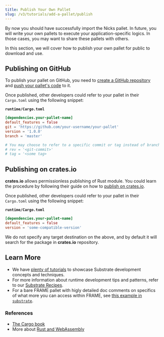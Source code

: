 ```yaml
---
title: Publish Your Own Pallet
slug: /v3/tutorials/add-a-pallet/publish
---
```


By now you should have successfully import the Nicks pallet. In future, you will write your own pallets
to execute your application-specific logics. In those cases, you may want to share these pallets
with others.

In this section, we will cover how to publish your own pallet for public to download and use.

## Publishing on GitHub

To publish your pallet on GitHub, you need to
[create a GitHub repository](https://help.github.com/en/articles/create-a-repo) and
[push your pallet's code](https://help.github.com/en/articles/pushing-to-a-remote) to it.

Once published, other developers could refer to your pallet in their `Cargo.toml` using the
following snippet:

**`runtime/Cargo.toml`**

```TOML
[dependencies.your-pallet-name]
default_features = false
git = 'https://github.com/your-username/your-pallet'
version = '1.0.0'
branch = 'master'

# You may choose to refer to a specific commit or tag instead of branch
# rev = '<git-commit>'
# tag = '<some tag>
```

## Publishing on crates.io

**crates.io** allows permissionless publishing of Rust module. You could learn the procedure by
following their guide on how to [publish on crates.io](https://doc.rust-lang.org/cargo/reference/publishing.html).

Once published, other developers could refer to your pallet in their `Cargo.toml` using the
following snippet:

**`runtime/Cargo.toml`**

```TOML
[dependencies.your-pallet-name]
default_features = false
version = 'some-compatible-version'
```

We do not specify any target destination on the above, and by default it will search for the package
in **crates.io** repository.

## Learn More

- We have [plenty of tutorials](/tutorials) to showcase Substrate development concepts and
  techniques.
- For more information about runtime development tips and patterns, refer to our
  [Substrate Recipes](https://substrate.dev/recipes).
- For a bare FRAME pallet with higly detailed doc comments on specifics of what more you can access within FRAME, see [this example in `substrate`](https://github.com/paritytech/substrate/tree/master/frame/example).

### References

- [The Cargo book](https://doc.rust-lang.org/stable/cargo/)
- More about [Rust and WebAssembly](https://rustwasm.github.io/)
